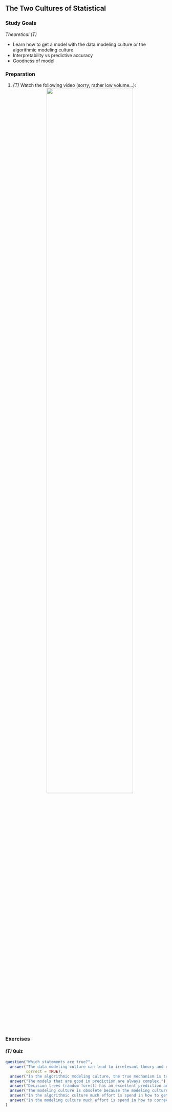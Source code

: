 ## The Two Cultures of Statistical

### Study Goals

*Theoretical (T)*
  
- Learn how to get a model with the data modeling culture or the algorithmic modeling culture
- Interpretability vs predictive accuracy
- Goodness of model

### Preparation

1.  *(T)* Watch the following video  (sorry, rather low volume...):
  <center>
![](https://www.youtube.com/watch?v=g3w98HnbtEw&list=PLMyWaJl2LoXyhFvMjtbBGs0Pi8khHbKm3&index=5&t=0s){width="75%"}
  </center>

 
### Exercises
  
#### *(T)* Quiz

```r
question("Which statements are true?",
  answer("The data modeling culture can lead to irrelevant theory and questionable statistical conclusions.", 
         correct = TRUE),
  answer("In the algorithmic modeling culture, the true mechanism is treated as unknown, while the data modeling                 culture tries to find the true data-generating mechanism.", correct = TRUE),
  answer("The models that are good in prediction are always complex."),
  answer("Decision trees (random forest) has an excellent prediction accuracy, but it is impossible to interpret the model structure.", correct = TRUE),
  answer("The modeling culture is obsolete because the modeling culture is often better."),
  answer("In the algorithmic culture much effort is spend in how to get better in generalizing on new data.", correct = TRUE),
  answer("In the modeling culture much effort is spend in how to correctly model the true unknown (statistical) process.", correct = TRUE)
)
```
